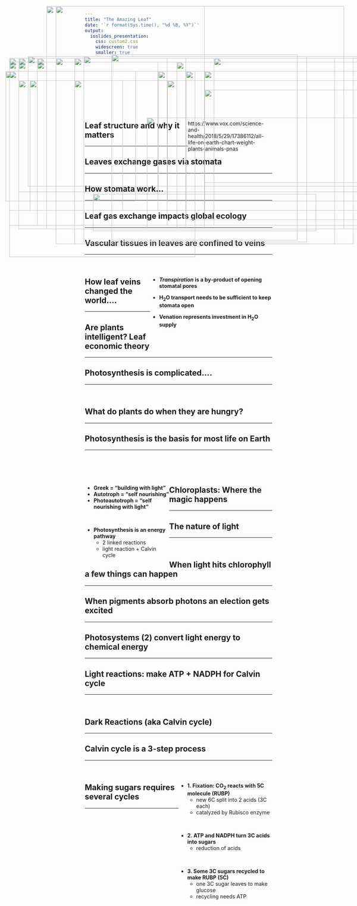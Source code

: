```yaml
---
title: "The Amazing Leaf"
date: '`r format(Sys.time(), "%d %B, %Y")`'
output: 
  ioslides_presentation:
    css: custom2.css
    widescreen: true
    smaller: true
---
```


##
<br/>
<br/>
<br/>
<br/>
<br/>
<br/>

<IMG STYLE="position:absolute; TOP:50px; LEFT:150px; WIDTH:400px; HEIGHT:600px" SRC="images/plantbiomass.png">

<div style="float: right; width: 45%;">

https://www.vox.com/science-and-health/2018/5/29/17386112/all-life-on-earth-chart-weight-plants-animals-pnas
</div>

## Leaf structure and why it matters
<hr>

<IMG STYLE="position:absolute; TOP:190px; LEFT:200px; WIDTH:700px; HEIGHT:500px" SRC="images/leaf_structure2.jpg">

## Leaves exchange gases via stomata
<hr>

<IMG STYLE="position:absolute; TOP:225px; LEFT:15px; WIDTH:350px; HEIGHT:350px" SRC="images/stomata.png">

<IMG STYLE="position:absolute; TOP:225px; LEFT:425px; WIDTH:625px; HEIGHT:325px" SRC="images/stomata6.jpg">

## How stomata work...
<hr>

<IMG STYLE="position:absolute; TOP:225px; LEFT:25px; WIDTH:500px; HEIGHT:400x" SRC="images/stomata4a.jpg">

<IMG STYLE="position:absolute; TOP:225px; LEFT:550px; WIDTH:500px; HEIGHT:400px" SRC="images/stomata4b.jpg">

## Leaf gas exchange impacts global ecology
<hr>

<IMG STYLE="position:absolute; TOP:200px; LEFT:100px; WIDTH:900px; HEIGHT:400px" SRC="images/maunaloa.png">

## Vascular tissues in leaves are confined to veins
<hr>
<br/>

<div style="float: right; width: 65%;">
* **_Transpiration_ is a by‐product of opening stomatal pores**
<br/>

* **H~2~O transport needs to be sufficient to keep stomata open** 
<br/>

* **Venation represents investment in H~2~O supply**
</div>

<IMG STYLE="position:absolute; TOP:250px; LEFT:80px; WIDTH:250px; HEIGHT:350px" SRC="images/leafveins.jpg">

<IMG STYLE="position:absolute; TOP:350px; LEFT:395px; WIDTH:600px; HEIGHT:300px" SRC="images/venation.jpg">

## How leaf veins changed the world....
<hr>

<IMG STYLE="position:absolute; TOP:250px; LEFT:200px; WIDTH:700px; HEIGHT:300px" SRC="images/vein_evolution.jpg">

## Are plants intelligent? Leaf economic theory
<hr>

<IMG STYLE="position:absolute; TOP:190px; LEFT:150px; WIDTH:800px; HEIGHT:500px" SRC="images/leafecon.png">

## Photosynthesis is complicated....
<hr>
<br/>

<IMG STYLE="position:absolute; TOP:185px; LEFT:225px; WIDTH:600px; HEIGHT:500px" SRC="images/scholar.jpg">

<!-- ## What do we do when we are hungry? -->
<!-- <hr> -->
<!-- <br/> -->

<!-- <IMG STYLE="position:absolute; TOP:275px; LEFT:25px; WIDTH:350px; HEIGHT:250x" SRC="images/hangry.png"> -->

<!-- <IMG STYLE="position:absolute; TOP:225px; LEFT:475px; WIDTH:600px; HEIGHT:400px" SRC="images/fastfood.jpg"> -->

## What do plants do when they are hungry?
<hr>
    
<IMG STYLE="position:absolute; TOP:185px; LEFT:75px; WIDTH:950px; HEIGHT:350px" SRC="images/candy.png">

<IMG STYLE="position:absolute; TOP:555px; LEFT:250px; WIDTH:600px; HEIGHT:100px" SRC="images/equation.jpg">

## Photosynthesis is the basis for most life on Earth
<hr>
<br/>
<br/>
<br/>

<div style="float: left; width: 45%;">

* **Greek = “building with light”**
* **Autotroph = “self nourishing”**
* **Photoautotroph = “self nourishing with light”**

<br/>

* **Photosynthesis is an energy pathway**
    + 2 linked reactions
    + light reaction + Calvin cycle

 </div>
 
<IMG STYLE="position:absolute; TOP:225px; LEFT:500px; WIDTH:550px; HEIGHT:400px" SRC="images/reactions.jpg">

## Chloroplasts: Where the magic happens
<hr>

<IMG STYLE="position:absolute; TOP:190px; LEFT:50px; WIDTH:450px; HEIGHT:450px" SRC="images/chlroplasts4.jpg">

<IMG STYLE="position:absolute; TOP:225px; LEFT:550px; WIDTH:500px; HEIGHT:400px" SRC="images/chlroplasts3.png">

## The nature of light
<hr>
<br/>

<IMG STYLE="position:absolute; TOP:180px; LEFT:300px; WIDTH:500px; HEIGHT:500px" SRC="images/light_spectrum.jpg">

## When light hits chlorophyll a few things can happen
<hr>

<IMG STYLE="position:absolute; TOP:200px; LEFT:25px; WIDTH:400px; HEIGHT:400px" SRC="images/chlroplasts_light.png">

<IMG STYLE="position:absolute; TOP:200px; LEFT:475px; WIDTH:600px; HEIGHT:450px" SRC="images/pigments.jpg">

## When pigments absorb photons an election gets excited
<hr>

<IMG STYLE="position:absolute; TOP:190px; LEFT:50px; WIDTH:450px; HEIGHT:450px" SRC="images/excite.jpg">

<IMG STYLE="position:absolute; TOP:190px; LEFT:575px; WIDTH:450px; HEIGHT:450px" SRC="images/resonance.jpg">

## Photosystems (2) convert light energy to chemical energy
<hr>

<IMG STYLE="position:absolute; TOP:190px; LEFT:25px; WIDTH:425px; HEIGHT:450px" SRC="images/photosystem.jpg">

<IMG STYLE="position:absolute; TOP:250px; LEFT:450px; WIDTH:650px; HEIGHT:325px" SRC="images/lightreaction3.png">

## Light reactions: make ATP + NADPH for Calvin cycle
<hr>
<br/>

<IMG STYLE="position:absolute; TOP:190px; LEFT:100px; WIDTH:900px; HEIGHT:450px" SRC="images/photosystems2.png">

## 

<IMG STYLE="position:absolute; TOP:50px; LEFT:125px; WIDTH:800px; HEIGHT:600px" SRC="images/mill.jpg">

## Dark Reactions (aka Calvin cycle)
<hr>

<IMG STYLE="position:absolute; TOP:250px; LEFT:50px; WIDTH:400px; HEIGHT:300px" SRC="images/calvin3.jpg">

<IMG STYLE="position:absolute; TOP:190px; LEFT:575px; WIDTH:450px; HEIGHT:450px" SRC="images/photosynthesis.png">

## Calvin cycle is a 3-step process
<hr>
<br/>

<IMG STYLE="position:absolute; TOP:200px; LEFT:50px; WIDTH:450px; HEIGHT:450px" SRC="images/calvin.jpg">


<div style="float: right; width: 50%;">

* **1. Fixation: CO~2~ reacts with 5C molecule (RUBP)**
    + new 6C split into 2 acids (3C each)
    + catalyzed by Rubisco enzyme

<br/>

* **2. ATP and NADPH turn 3C acids into sugars**
    + reduction of acids

<br/>

* **3. Some 3C sugars recycled to make RUBP (5C)**
    + one 3C sugar leaves to make glucose
    + recycling needs ATP
    
 </div>

## Making sugars requires several cycles
<hr>

<IMG STYLE="position:absolute; TOP:190px; LEFT:50px; WIDTH:450px; HEIGHT:450px" SRC="images/calvin2.jpg">

<IMG STYLE="position:absolute; TOP:275px; LEFT:550px; WIDTH:500px; HEIGHT:250px" SRC="images/equation2.png">

<!-- ## Rubisco - the enzyme that dominates carbon fixation -->
<!-- <hr> -->
<!-- <br/> -->
<!-- <br/> -->
<!-- <br/> -->
<!-- <br/> -->
<!-- <br/> -->

<!-- <IMG STYLE="position:absolute; TOP:225px; LEFT:50px; WIDTH:425px; HEIGHT:400px" SRC="images/rubisco.jpg"> -->

<!-- <div style="float: right; width: 55%;"> -->

<!-- * **Most abundant enzyme in the world** -->

<!-- <br/> -->

<!-- * **Most CO~2~ converted into biomass is fixed by Rubisco** -->

<!-- <br/> -->

<!-- * **Large molecule : 16 polypeptides : 8 active sites** -->

<!-- </div> -->

<!-- ## Rubisco: the clunky and slow carbon fixer -->
<!-- <hr> -->
<!-- <br/> -->
<!-- <br/> -->
<!-- <br/> -->
<!-- <br/> -->

<!-- <div style="float: left; width: 55%;"> -->

<!-- * **Only 3-10 reactions per second** -->

<!-- <br/> -->

<!-- * **20% error rate** -->
<!--     * gets worse at high temperatures -->

<!-- <br/> -->

<!-- * **Performs carboxylation and OXYGENATION** -->

<!-- </div> -->

<!-- <IMG STYLE="position:absolute; TOP:275px; LEFT:500px; WIDTH:500px; HEIGHT:250px" SRC="images/photorespiration.jpeg"> -->

<!-- ## C3 photosynthesis how did we get here... -->
<!-- <hr> -->
<!-- <br/> -->
<!-- <br/> -->
<!-- <br/> -->
<!-- <br/> -->

<!-- <div style="float: left; width: 55%;"> -->

<!-- * **Evolution doesn't necessarily create the best solution** -->

<!-- <br/> -->

<!-- * **Oxygenation products are completely wasteful** -->

<!-- <br/> -->

<!-- * **2x energy to produce the same amount of sugar than if Rubisco just reacted with CO~2~** -->

<!--  </div> -->

<!-- <IMG STYLE="position:absolute; TOP:200px; LEFT:675px; WIDTH:325px; HEIGHT:450px" SRC="images/atmosphere.png"> -->

<!-- ## Calvin Benson won a Nobel prize, his TA won best practical joke -->
<!-- <hr> -->

<!-- <IMG STYLE="position:absolute; TOP:225px; LEFT:100px; WIDTH:900px; HEIGHT:450px" SRC="images/bensonwilson.png"> -->
